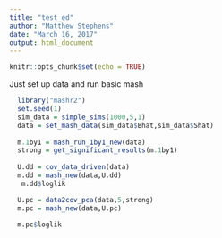```yaml
---
title: "test_ed"
author: "Matthew Stephens"
date: "March 16, 2017"
output: html_document
---
```


```r
knitr::opts_chunk$set(echo = TRUE)
```

Just set up data and run basic mash
```r
  library("mashr2")
  set.seed(1)
  sim_data = simple_sims(1000,5,1)
  data = set_mash_data(sim_data$Bhat,sim_data$Shat)
 
  m.1by1 = mash_run_1by1_new(data)
  strong = get_significant_results(m.1by1)
  
  U.dd = cov_data_driven(data)
  m.dd = mash_new(data,U.dd)
   m.dd$loglik
```

```r
  U.pc = data2cov_pca(data,5,strong)
  m.pc = mash_new(data,U.pc)

  m.pc$loglik
```

